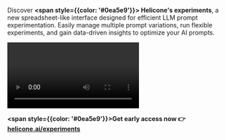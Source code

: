 Discover **<span style={{color: '#0ea5e9'}}> Helicone's experiments</span>**, a new spreadsheet-like interface designed for efficient LLM prompt experimentation. Easily manage multiple prompt variations, run flexible experiments, and gain data-driven insights to optimize your AI prompts.

<video controls>
  <source
    src="https://marketing-assets-helicone.s3.us-west-2.amazonaws.com/experiments.mp4"
    type="video/mp4"
  />
  Your browser does not support the video tag.
</video>

**<span style={{color: '#0ea5e9'}}>Get early access now 👉 [helicone.ai/experiments](https://helicone.ai/experiments)</span>**

